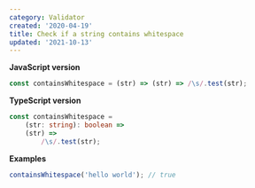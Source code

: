 ```yaml
---
category: Validator
created: '2020-04-19'
title: Check if a string contains whitespace
updated: '2021-10-13'
---
```


**JavaScript version**

```js containsWhitespace.js
const containsWhitespace = (str) => (str) => /\s/.test(str);
```

**TypeScript version**

```ts containsWhitespace.ts
const containsWhitespace =
    (str: string): boolean =>
    (str) =>
        /\s/.test(str);
```

**Examples**

```js examples.js
containsWhitespace('hello world'); // true
```
